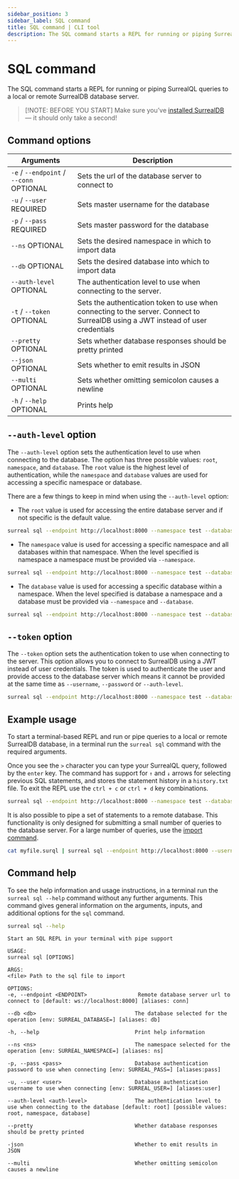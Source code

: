 ```yaml
---
sidebar_position: 3
sidebar_label: SQL command
title: SQL command | CLI tool
description: The SQL command starts a REPL for running or piping SurrealQL queries to a local or remote SurrealDB database server.
---
```


# SQL command

The SQL command starts a REPL for running or piping SurrealQL queries to a local or remote SurrealDB database server.

> [!NOTE: BEFORE YOU START]
> Make sure you’ve [installed SurrealDB](/docs/surrealdb/installation) — it should only take a second!

## Command options

<table>
    <thead>
        <tr>
            <th colspan="2">Arguments</th>
            <th>Description</th>
        </tr>
    </thead>
    <tbody>
        <tr>
            <td colspan="2">
                <code>-e</code> / <code>--endpoint</code> / <code>--conn</code>
                <l className='grey'>OPTIONAL</l>
            </td>
            <td>
            Sets the url of the database server to connect to
            </td>
        </tr>
        <tr>
            <td colspan="2">
                <code>-u</code> / <code>--user</code>
                <l className='yellow'>REQUIRED</l>
            </td>
            <td>
                Sets master username for the database
            </td>
        </tr>
        <tr>
            <td colspan="2">
                <code>-p</code> / <code>--pass</code>
                <l className='yellow'>REQUIRED</l>
            </td>
            <td>
                Sets master password for the database
            </td>
        </tr>
        <tr>
            <td colspan="2">
                <code>--ns</code>
                <l className='grey'>OPTIONAL</l>
            </td>
            <td>
                Sets the desired namespace in which to import data
            </td>
        </tr>
        <tr>
            <td colspan="2">
                <code>--db</code>
                <l className='grey'>OPTIONAL</l>
            </td>
            <td>
                Sets the desired database into which to import data
            </td>
        </tr>
        <tr>
            <td colspan="2">
                <code>--auth-level</code>
                <l className='grey'>OPTIONAL</l>
            </td>
            <td>
                The authentication level to use when connecting to the server.
            </td>
        </tr>
        <tr>
            <td colspan="2">
                <code>-t</code> / <code>--token</code>
                <l className='grey'>OPTIONAL</l>
            </td>
            <td>
                Sets the authentication token to use when connecting to the server. Connect to SurrealDB using a JWT instead of user credentials
            </td>
        </tr>
        <tr>
            <td colspan="2">
                <code>--pretty</code>
                <l className='grey'>OPTIONAL</l>
            </td>
            <td>
                Sets whether database responses should be pretty printed
            </td>
        </tr>
        <tr>
            <td colspan="2">
                <code>--json</code>
                <l className='grey'>OPTIONAL</l>
            </td>
            <td>
                Sets whether to emit results in JSON
            </td>
        </tr>
        <tr>
            <td colspan="2">
                <code>--multi</code>
                <l className='grey'>OPTIONAL</l>
            </td>
            <td>
                Sets whether omitting semicolon causes a newline
            </td>
        </tr>
        <tr>
            <td colspan="2">
                <code>-h</code> / <code>--help</code>
                <l className='grey'>OPTIONAL</l>
            </td>
            <td>
                Prints help
            </td>
        </tr>
    </tbody>
</table>


## `--auth-level` option

<Since v="v2.0.0" />

The `--auth-level` option sets the authentication level to use when connecting to the database. The option has three possible values: `root`, `namespace`, and `database`. The `root` value is the highest level of authentication, while the `namespace` and `database` values are used for accessing a specific namespace or database.

There are a few things to keep in mind when using the `--auth-level` option:

- The `root` value is used for accessing the entire database server and if not specific is the default value.
```bash
surreal sql --endpoint http://localhost:8000 --namespace test --database test --auth-level root --username username --password password
```
- The `namespace` value is used for accessing a specific namespace and all databases within that namespace. When the level specified is namespace a namespace must be provided via `--namespace`.

```bash
surreal sql --endpoint http://localhost:8000 --namespace test --database test --auth-level namespace --username username --password password
```
- The `database` value is used for accessing a specific database within a namespace. When the level specified is database a namespace and a database must be provided via `--namespace` and `--database`.

```bash
surreal sql --endpoint http://localhost:8000 --namespace test --database test --auth-level database --username username --password password
```

## `--token` option

<Since v="v2.0.0" />

The `--token` option sets the authentication token to use when connecting to the server. This option allows you to connect to SurrealDB using a JWT instead of user credentials. The token is used to authenticate the user and provide access to the database server which means it cannot be provided at the same time as `--username`, `--password` or `--auth-level`.

```bash
surreal sql --endpoint http://localhost:8000 --namespace test --database test --token <token>
```

## Example usage

To start a terminal-based REPL and run or pipe queries to a local or remote SurrealDB database, in a terminal run the `surreal sql` command with the required arguments.

Once you see the `>` character you can type your SurrealQL query, followed by the `enter` key. The command has support for `↑` and `↓` arrows for selecting previous SQL statements, and stores the statement history in a `history.txt` file. To exit the REPL use the `ctrl + c` or `ctrl + d` key combinations.

```bash
surreal sql --endpoint http://localhost:8000 --namespace test --database test --auth-level root --username username --password password
```

It is also possible to pipe a set of statements to a remote database. This functionality is only designed for submitting a small number of queries to the database server. For a large number of queries, use the [import command](/docs/surrealdb/cli/import).

```bash
cat myfile.surql | surreal sql --endpoint http://localhost:8000 --username root --password root --namespace test --database test
```

## Command help
To see the help information and usage instructions, in a terminal run the `surreal sql --help` command without any further arguments. This command gives general information on the arguments, inputs, and additional options for the `sql` command.

```bash
surreal sql --help
```

```
Start an SQL REPL in your terminal with pipe support

USAGE:
surreal sql [OPTIONS]

ARGS:
<file> Path to the sql file to import

OPTIONS:
-e, --endpoint <ENDPOINT>                Remote database server url to connect to [default: ws://localhost:8000] [aliases: conn]

--db <db>                               The database selected for the operation [env: SURREAL_DATABASE=] [aliases: db]

-h, --help                              Print help information

--ns <ns>                               The namespace selected for the operation [env: SURREAL_NAMESPACE=] [aliases: ns]

-p, --pass <pass>                       Database authentication password to use when connecting [env: SURREAL_PASS=] [aliases:pass]

-u, --user <user>                       Database authentication username to use when connecting [env: SURREAL_USER=] [aliases:user]

--auth-level <auth-level>               The authentication level to use when connecting to the database [default: root] [possible values: root, namespace, database]

--pretty                                Whether database responses should be pretty printed

-json                                   Whether to emit results in JSON

--multi                                 Whether omitting semicolon causes a newline
```

